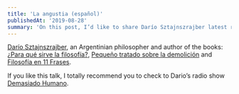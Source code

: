 ```yaml
---
title: 'La angustia (español)'
publishedAt: '2019-08-28'
summary: 'On this post, I’d like to share Darío Sztajnszrajber latest radio show program where hi talks about suffering, their origins and the many recipes to deal with it.'
---
```


[Darío Sztajnszrajber](https://en.wikipedia.org/wiki/Dar%C3%ADo_Sztajnszrajber), an Argentinian philosopher and author of the books: [¿Para qué sirve la filosofía?](https://www.goodreads.com/book/show/20763205-para-qu-sirve-la-filosof-a), [Pequeño tratado sobre la demolición](https://www.goodreads.com/book/show/20763205-para-qu-sirve-la-filosof-a) and [Filosofía en 11 Frases](https://www.goodreads.com/book/show/39965025-filosof-a-en-11-frases).

If you like this talk, I totally recommend you to check to Dario’s radio show [Demasiado Humano](https://www.youtube.com/playlist?list=PLZcf6JgSuiNlEwZiVnwu5THDYcnaqe51k).

<YouTube youTubeId="iCOuni_M4r8" />
